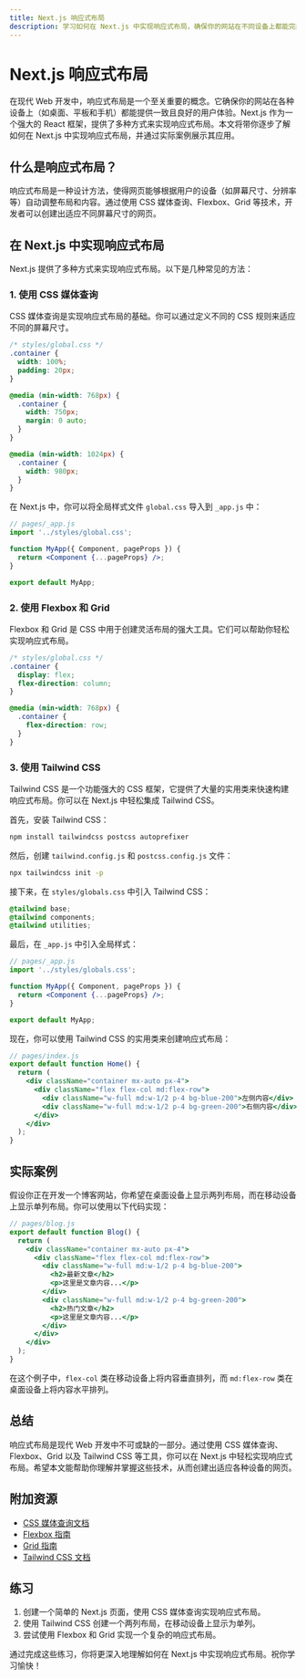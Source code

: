 ```yaml
---
title: Next.js 响应式布局
description: 学习如何在 Next.js 中实现响应式布局，确保你的网站在不同设备上都能完美展示。
---
```


# Next.js 响应式布局

在现代 Web 开发中，响应式布局是一个至关重要的概念。它确保你的网站在各种设备上（如桌面、平板和手机）都能提供一致且良好的用户体验。Next.js 作为一个强大的 React 框架，提供了多种方式来实现响应式布局。本文将带你逐步了解如何在 Next.js 中实现响应式布局，并通过实际案例展示其应用。

## 什么是响应式布局？

响应式布局是一种设计方法，使得网页能够根据用户的设备（如屏幕尺寸、分辨率等）自动调整布局和内容。通过使用 CSS 媒体查询、Flexbox、Grid 等技术，开发者可以创建出适应不同屏幕尺寸的网页。

## 在 Next.js 中实现响应式布局

Next.js 提供了多种方式来实现响应式布局。以下是几种常见的方法：

### 1. 使用 CSS 媒体查询

CSS 媒体查询是实现响应式布局的基础。你可以通过定义不同的 CSS 规则来适应不同的屏幕尺寸。

```css
/* styles/global.css */
.container {
  width: 100%;
  padding: 20px;
}

@media (min-width: 768px) {
  .container {
    width: 750px;
    margin: 0 auto;
  }
}

@media (min-width: 1024px) {
  .container {
    width: 980px;
  }
}
```

在 Next.js 中，你可以将全局样式文件 `global.css` 导入到 `_app.js` 中：

```jsx
// pages/_app.js
import '../styles/global.css';

function MyApp({ Component, pageProps }) {
  return <Component {...pageProps} />;
}

export default MyApp;
```

### 2. 使用 Flexbox 和 Grid

Flexbox 和 Grid 是 CSS 中用于创建灵活布局的强大工具。它们可以帮助你轻松实现响应式布局。

```css
/* styles/global.css */
.container {
  display: flex;
  flex-direction: column;
}

@media (min-width: 768px) {
  .container {
    flex-direction: row;
  }
}
```

### 3. 使用 Tailwind CSS

Tailwind CSS 是一个功能强大的 CSS 框架，它提供了大量的实用类来快速构建响应式布局。你可以在 Next.js 中轻松集成 Tailwind CSS。

首先，安装 Tailwind CSS：

```bash
npm install tailwindcss postcss autoprefixer
```

然后，创建 `tailwind.config.js` 和 `postcss.config.js` 文件：

```bash
npx tailwindcss init -p
```

接下来，在 `styles/globals.css` 中引入 Tailwind CSS：

```css
@tailwind base;
@tailwind components;
@tailwind utilities;
```

最后，在 `_app.js` 中引入全局样式：

```jsx
// pages/_app.js
import '../styles/globals.css';

function MyApp({ Component, pageProps }) {
  return <Component {...pageProps} />;
}

export default MyApp;
```

现在，你可以使用 Tailwind CSS 的实用类来创建响应式布局：

```jsx
// pages/index.js
export default function Home() {
  return (
    <div className="container mx-auto px-4">
      <div className="flex flex-col md:flex-row">
        <div className="w-full md:w-1/2 p-4 bg-blue-200">左侧内容</div>
        <div className="w-full md:w-1/2 p-4 bg-green-200">右侧内容</div>
      </div>
    </div>
  );
}
```

## 实际案例

假设你正在开发一个博客网站，你希望在桌面设备上显示两列布局，而在移动设备上显示单列布局。你可以使用以下代码实现：

```jsx
// pages/blog.js
export default function Blog() {
  return (
    <div className="container mx-auto px-4">
      <div className="flex flex-col md:flex-row">
        <div className="w-full md:w-1/2 p-4 bg-blue-200">
          <h2>最新文章</h2>
          <p>这里是文章内容...</p>
        </div>
        <div className="w-full md:w-1/2 p-4 bg-green-200">
          <h2>热门文章</h2>
          <p>这里是文章内容...</p>
        </div>
      </div>
    </div>
  );
}
```

在这个例子中，`flex-col` 类在移动设备上将内容垂直排列，而 `md:flex-row` 类在桌面设备上将内容水平排列。

## 总结

响应式布局是现代 Web 开发中不可或缺的一部分。通过使用 CSS 媒体查询、Flexbox、Grid 以及 Tailwind CSS 等工具，你可以在 Next.js 中轻松实现响应式布局。希望本文能帮助你理解并掌握这些技术，从而创建出适应各种设备的网页。

## 附加资源

- [CSS 媒体查询文档](https://developer.mozilla.org/zh-CN/docs/Web/CSS/Media_Queries/Using_media_queries)
- [Flexbox 指南](https://css-tricks.com/snippets/css/a-guide-to-flexbox/)
- [Grid 指南](https://css-tricks.com/snippets/css/complete-guide-grid/)
- [Tailwind CSS 文档](https://tailwindcss.com/docs)

## 练习

1. 创建一个简单的 Next.js 页面，使用 CSS 媒体查询实现响应式布局。
2. 使用 Tailwind CSS 创建一个两列布局，在移动设备上显示为单列。
3. 尝试使用 Flexbox 和 Grid 实现一个复杂的响应式布局。

通过完成这些练习，你将更深入地理解如何在 Next.js 中实现响应式布局。祝你学习愉快！
